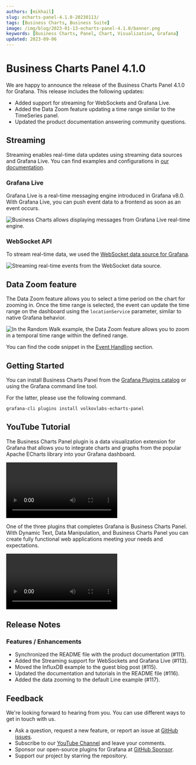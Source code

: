 ```yaml
---
authors: [mikhail]
slug: echarts-panel-4.1.0-20230113/
tags: [Business Charts, Business Suite]
image: /img/blog/2023-01-13-echarts-panel-4.1.0/banner.png
keywords: [Business Charts, Panel, Chart, Visualization, Grafana]
updated: 2023-09-06
---
```



# Business Charts Panel 4.1.0

We are happy to announce the release of the Business Charts Panel 4.1.0 for Grafana. This release includes the following updates:

- Added support for streaming for WebSockets and Grafana Live.
- Added the Data Zoom feature updating a time range similar to the TimeSeries panel.
- Updated the product documentation answering community questions.

## Streaming

Streaming enables real-time data updates using streaming data sources and Grafana Live. You can find examples and configurations in [our documentation](/plugins/volkovlabs-echarts-panel/streaming).

### Grafana Live

Grafana Live is a real-time messaging engine introduced in Grafana v8.0. With Grafana Live, you can push event data to a frontend as soon as an event occurs.

<Image
  title="Business Charts allows displaying messages from Grafana Live real-time engine."
  src="/img/blog/2023-01-13-echarts-panel-4.1.0/live.png"
  lazy={false}
/>

### WebSocket API

To stream real-time data, we used the [WebSocket data source for Grafana](https://grafana.com/grafana/plugins/golioth-websocket-datasource/).

<Image
  title="Streaming real-time events from the WebSocket data source."
  src="/img/blog/2023-01-13-echarts-panel-4.1.0/websocket.png"
/>

## Data Zoom feature

The Data Zoom feature allows you to select a time period on the chart for zooming in. Once the time range is selected, the event can update the time range on the dashboard using the `locationService` parameter, similar to native Grafana behavior.

<Image
  title="In the Random Walk example, the Data Zoom feature allows you to zoom in a temporal time range within the defined range."
  src="/img/blog/2023-01-13-echarts-panel-4.1.0/data-zoom.png"
/>

You can find the code snippet in the [Event Handling](/plugins/volkovlabs-echarts-panel/events) section.

## Getting Started

You can install Business Charts Panel from the [Grafana Plugins catalog](https://grafana.com/grafana/plugins/volkovlabs-echarts-panel/) or using the Grafana command line tool.

For the latter, please use the following command.

```bash
grafana-cli plugins install volkovlabs-echarts-panel
```

## YouTube Tutorial

The Business Charts Panel plugin is a data visualization extension for Grafana that allows you to integrate charts and graphs from the popular Apache ECharts library into your Grafana dashboard.

<Video
  src="https://www.youtube.com/embed/DxqCrBEmrQw"
  title="How to create modern dashboards in Grafana."
/>

One of the three plugins that completes Grafana is Business Charts Panel. With Dynamic Text, Data Manipulation, and Business Charts Panel you can create fully functional web applications meeting your needs and expectations.

<Video
  src="https://www.youtube.com/embed/wPr4gZYzUVA"
  title="Dynamic Text, Data Manipulation, and Business Charts Panel plugins."
/>

## Release Notes

### Features / Enhancements

- Synchronized the README file with the product documentation (#111).
- Added the Streaming support for WebSockets and Grafana Live (#113).
- Moved the InfluxDB example to the guest blog post (#115).
- Updated the documentation and tutorials in the README file (#116).
- Added the data zooming to the default Line example (#117).

## Feedback

We're looking forward to hearing from you. You can use different ways to get in touch with us.

- Ask a question, request a new feature, or report an issue at [GitHub issues](https://github.com/volkovlabs/volkovlabs-echarts-panel/issues).
- Subscribe to our [YouTube Channel](https://www.youtube.com/@volkovlabs) and leave your comments.
- Sponsor our open-source plugins for Grafana at [GitHub Sponsor](https://github.com/sponsors/VolkovLabs).
- Support our project by starring the repository.
